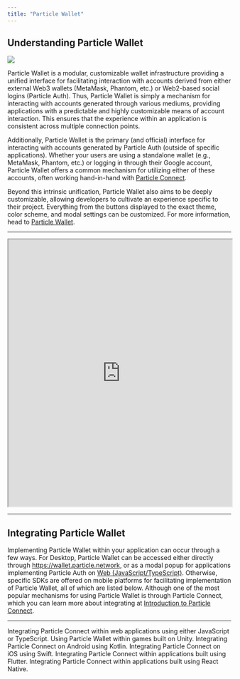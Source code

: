 ```yaml
---
title: "Particle Wallet"
---
```


## Understanding Particle Wallet

<Frame>
<img src="https://static.particle.network/mintlify/images/03.gif" style={{ width: '100%', maxWidth: '600px' }} />
</Frame>

Particle Wallet is a modular, customizable wallet infrastructure providing a unified interface for facilitating interaction with accounts derived from either external Web3 wallets (MetaMask, Phantom, etc.) or Web2-based social logins (Particle Auth). Thus, Particle Wallet is simply a mechanism for interacting with accounts generated through various mediums, providing applications with a predictable and highly customizable means of account interaction. This ensures that the experience within an application is consistent across multiple connection points.

Additionally, Particle Wallet is the primary (and official) interface for interacting with accounts generated by Particle Auth (outside of specific applications). Whether your users are using a standalone wallet (e.g., MetaMask, Phantom, etc.) or logging in through their Google account, Particle Wallet offers a common mechanism for utilizing either of these accounts, often working hand-in-hand with [Particle Connect](/guides/integrations/waas/connect).

Beyond this intrinsic unification, Particle Wallet also aims to be deeply customizable, allowing developers to cultivate an experience specific to their project. Everything from the buttons displayed to the exact theme, color scheme, and modal settings can be customized. For more information, head to [Particle Wallet](/guides/configuration/appearance/wallet).

***

<Frame caption="Demo showcasing an implementation of Particle's Embedded Wallet.">
<iframe 
width="100%"
height="600" 
src="https://wallet.particle.network/?theme=light"
href="https://wallet.particle.network/?theme=light">
</iframe>
</Frame>

***

## Integrating Particle Wallet

Implementing Particle Wallet within your application can occur through a few ways. For Desktop, Particle Wallet can be accessed either directly through https://wallet.particle.network, or as a modal popup for applications implementing Particle Auth on [Web (JavaScript/TypeScript)](/api-reference/auth/desktop-sdks/web). Otherwise, specific SDKs are offered on mobile platforms for facilitating implementation of Particle Wallet, all of which are listed below. Although one of the most popular mechanisms for using Particle Wallet is through Particle Connect, which you can learn more about integrating at [Introduction to Particle Connect](/api-reference/connect/introduction).

***

<CardGroup cols={2}>
  <Card title="Web SDK" href="/api-reference/connect/desktop/web">
    Integrating Particle Connect within web applications using either JavaScript or TypeScript.
  </Card>
  <Card title="Unity SDK" href="/api-reference/connect/mobile/unity">
    Using Particle Wallet within games built on Unity.
  </Card>
   <Card title="Android SDK" href="/api-reference/connect/mobile/android">
    Integrating Particle Connect on Android using Kotlin.
  </Card>
    <Card title="iOS SDK" href="/api-reference/connect/mobile/ios">
    Integrating Particle Connect on iOS using Swift.
  </Card>
     <Card title="Flutter SDK" href="/api-reference/connect/mobile/flutter">
    Integrating Particle Connect within applications built using Flutter.
  </Card>
    <Card title="React Native SDK" href="/api-reference/connect/mobile/react">
    Integrating Particle Connect within applications built using React Native.
  </Card>
</CardGroup>